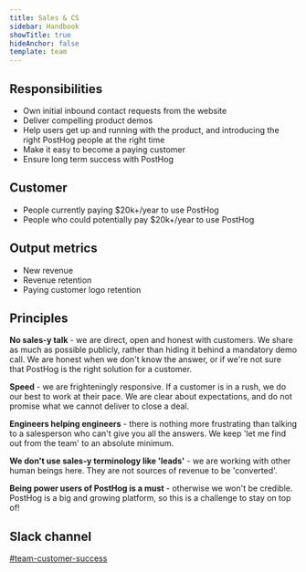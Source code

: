 ```yaml
---
title: Sales & CS
sidebar: Handbook
showTitle: true
hideAnchor: false
template: team
---
```


## Responsibilities

* Own initial inbound contact requests from the website
* Deliver compelling product demos
* Help users get up and running with the product, and introducing the right PostHog people at the right time
* Make it easy to become a paying customer
* Ensure long term success with PostHog

## Customer

- People currently paying $20k+/year to use PostHog
- People who could potentially pay $20k+/year to use PostHog

## Output metrics

* New revenue
* Revenue retention
* Paying customer logo retention

## Principles

**No sales-y talk** - we are direct, open and honest with customers. We share as much as possible publicly, rather than hiding it behind a mandatory demo call. We are honest when we don't know the answer, or if we're not sure that PostHog is the right solution for a customer.

**Speed** - we are frighteningly responsive. If a customer is in a rush, we do our best to work at their pace. We are clear about expectations, and do not promise what we cannot deliver to close a deal.

**Engineers helping engineers** - there is nothing more frustrating than talking to a salesperson who can't give you all the answers. We keep 'let me find out from the team' to an absolute minimum.

**We don't use sales-y terminology like 'leads'** - we are working with other human beings here. They are not sources of revenue to be 'converted'.

**Being power users of PostHog is a must** - otherwise we won't be credible. PostHog is a big and growing platform, so this is a challenge to stay on top of!

## Slack channel

[#team-customer-success](https://posthog.slack.com/messages/team-customer-success)
